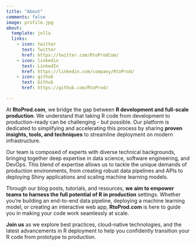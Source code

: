```yaml
---
title: "About"
comments: false
image: profile.jpg
about:
  template: jolla
  links:
    - icon: twitter
      text: Twitter
      href: https://twitter.com/RtoProdCom/
    - icon: linkedin
      text: LinkedIn
      href: https://linkedin.com/company/RtoProd/
    - icon: github
      text: Github
      href: https://github.com/RtoProd/

---
```


At **RtoProd.com**, we bridge the gap between **R development and full-scale production**. We understand that taking R code from development to production-ready can be challenging - but possible. Our platform is dedicated to simplifying and accelerating this process by sharing **proven insights, tools, and techniques** to streamline deployment on modern infrastructure.

Our team is composed of experts with diverse technical backgrounds, bringing together deep expertise in data science, software engineering, and DevOps. This blend of expertise allows us to tackle the unique demands of production environments, from creating robust data pipelines and APIs to deploying Shiny applications and scaling machine learning models.

Through our blog posts, tutorials, and resources, **we aim to empower teams to harness the full potential of R in production** settings. Whether you're building an end-to-end data pipeline, deploying a machine learning model, or creating an interactive web app, **RtoProd.com** is here to guide you in making your code work seamlessly at scale.

**Join us** as we explore best practices, cloud-native technologies, and the latest advancements in R deployment to help you confidently transition your R code from prototype to production.
